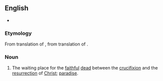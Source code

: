 ==English==

{{wikipedia}}
* {{seeCites}}
===Etymology===
From translation of {{etyl|LL.}} {{term|sinus|lang=la}} {{term|Abrahae|lang=la}}, from translation of {{etyl|grc}} {{term|κόλπος|tr=kolpos|lang=grc}} {{term|Ἀβραάμ|tr=Abraam|lang=grc}}.

===Noun===
{{en-noun|sg=[[Abraham]]'s [[bosom]]|-}}

# {{Christianity}} The waiting place for the [[faithful]] [[dead]] between the [[crucifixion]] and the [[resurrection]] of [[Christ]]; [[paradise]].
